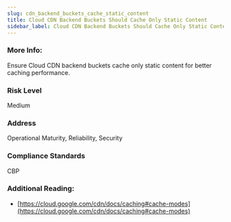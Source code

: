 ```yaml
---
slug: cdn_backend_buckets_cache_static_content
title: Cloud CDN Backend Buckets Should Cache Only Static Content
sidebar_label: Cloud CDN Backend Buckets Should Cache Only Static Content
---
```


### More Info:

Ensure Cloud CDN backend buckets cache only static content for better caching performance.

### Risk Level

Medium

### Address

Operational Maturity, Reliability, Security

### Compliance Standards

CBP

### Additional Reading:

- [https://cloud.google.com/cdn/docs/caching#cache-modes](https://cloud.google.com/cdn/docs/caching#cache-modes) 

